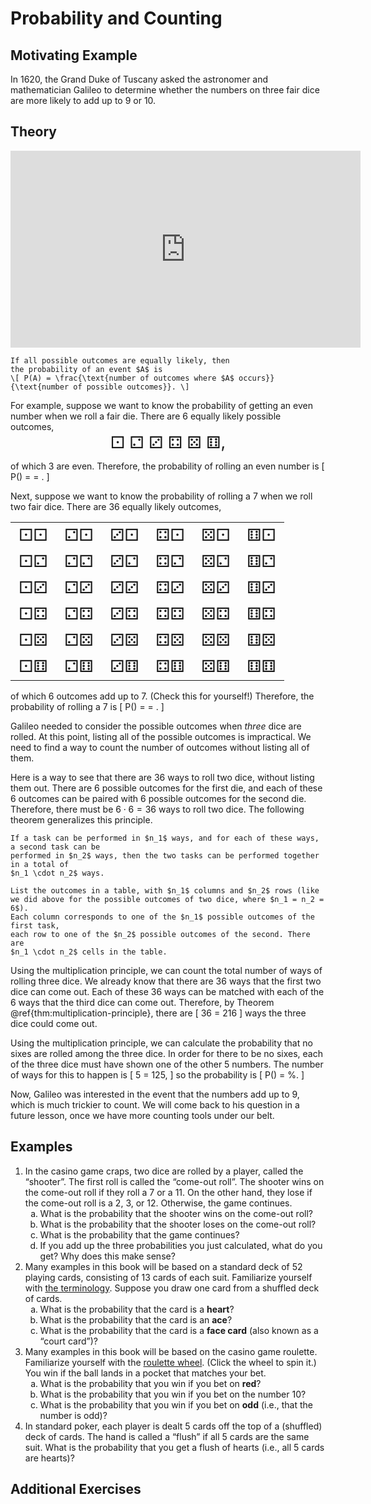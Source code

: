# Probability and Counting {#counting}

## Motivating Example {-}

In 1620, the Grand Duke of Tuscany asked the astronomer and mathematician Galileo 
to determine whether the numbers on three fair dice are more likely to add up to 9
or 10. 

## Theory {-}

<iframe width="560" height="315" src="https://www.youtube.com/embed/w9iG_7cuORk" frameborder="0" allow="accelerometer; autoplay; encrypted-media; gyroscope; picture-in-picture" allowfullscreen></iframe>

```definition
If all possible outcomes are equally likely, then 
the probability of an event $A$ is 
\[ P(A) = \frac{\text{number of outcomes where $A$ occurs}}{\text{number of possible outcomes}}. \]
```

For example, suppose we want to know the probability of getting an even number when we roll 
a fair die. There are $6$ equally likely possible outcomes, 
<div style="text-align:center;font-size:20pt">⚀ ⚁ ⚂ ⚃ ⚄ ⚅,</div>
of which 3 are even. Therefore, the probability of rolling an even number is 
\[ P(\text{even number}) = \frac{\text{number of outcomes that are even}}{\text{number of possible outcomes}} = \frac{3}{6}. \]

Next, suppose we want to know the probability of rolling a 7 when we roll two fair dice. 
There are 36 equally likely outcomes,
<table style="border-color:none;">
<tr>
  <td style="text-align:center;font-size:20pt">⚀⚀</td>
  <td style="text-align:center;font-size:20pt">⚁⚀</td>
  <td style="text-align:center;font-size:20pt">⚂⚀</td>
  <td style="text-align:center;font-size:20pt">⚃⚀</td>
  <td style="text-align:center;font-size:20pt">⚄⚀</td>
  <td style="text-align:center;font-size:20pt">⚅⚀</td>
</tr>
<tr>
  <td style="text-align:center;font-size:20pt">⚀⚁</td>
  <td style="text-align:center;font-size:20pt">⚁⚁</td>
  <td style="text-align:center;font-size:20pt">⚂⚁</td>
  <td style="text-align:center;font-size:20pt">⚃⚁</td>
  <td style="text-align:center;font-size:20pt">⚄⚁</td>
  <td style="text-align:center;font-size:20pt">⚅⚁</td>
</tr>
<tr>
  <td style="text-align:center;font-size:20pt">⚀⚂</td>
  <td style="text-align:center;font-size:20pt">⚁⚂</td>
  <td style="text-align:center;font-size:20pt">⚂⚂</td>
  <td style="text-align:center;font-size:20pt">⚃⚂</td>
  <td style="text-align:center;font-size:20pt">⚄⚂</td>
  <td style="text-align:center;font-size:20pt">⚅⚂</td>
</tr>
<tr>
  <td style="text-align:center;font-size:20pt">⚀⚃</td>
  <td style="text-align:center;font-size:20pt">⚁⚃</td>
  <td style="text-align:center;font-size:20pt">⚂⚃</td>
  <td style="text-align:center;font-size:20pt">⚃⚃</td>
  <td style="text-align:center;font-size:20pt">⚄⚃</td>
  <td style="text-align:center;font-size:20pt">⚅⚃</td>
</tr>
<tr>
  <td style="text-align:center;font-size:20pt">⚀⚄</td>
  <td style="text-align:center;font-size:20pt">⚁⚄</td>
  <td style="text-align:center;font-size:20pt">⚂⚄</td>
  <td style="text-align:center;font-size:20pt">⚃⚄</td>
  <td style="text-align:center;font-size:20pt">⚄⚄</td>
  <td style="text-align:center;font-size:20pt">⚅⚄</td>
</tr>
<tr>
  <td style="text-align:center;font-size:20pt">⚀⚅</td>
  <td style="text-align:center;font-size:20pt">⚁⚅</td>
  <td style="text-align:center;font-size:20pt">⚂⚅</td>
  <td style="text-align:center;font-size:20pt">⚃⚅</td>
  <td style="text-align:center;font-size:20pt">⚄⚅</td>
  <td style="text-align:center;font-size:20pt">⚅⚅</td>
</tr>
</table>
of which 6 outcomes add up to 7. (Check this for yourself!) Therefore, the probability 
of rolling a 7 is
\[ P(\text{sum is 7}) = \frac{\text{number of outcomes where the sum is 7}}{\text{number of possible outcomes}} = \frac{6}{36}. \]

Galileo needed to consider the possible outcomes when _three_ dice are rolled. At this point, 
listing all of the possible outcomes is impractical. We need to 
find a way to count the number of outcomes without listing all of them.

Here is a way to see that there are 36 ways to roll two dice, without listing them out. There are 
6 possible outcomes for the first die, and each of these 6 outcomes can be paired with 6 possible 
outcomes for the second die. Therefore, there must be $6 \cdot 6 = 36$ ways to roll two dice. 
The following theorem generalizes this principle.

```theorem
If a task can be performed in $n_1$ ways, and for each of these ways, a second task can be 
performed in $n_2$ ways, then the two tasks can be performed together in a total of 
$n_1 \cdot n_2$ ways.
```
```proof
List the outcomes in a table, with $n_1$ columns and $n_2$ rows (like 
we did above for the possible outcomes of two dice, where $n_1 = n_2 = 6$). 
Each column corresponds to one of the $n_1$ possible outcomes of the first task, 
each row to one of the $n_2$ possible outcomes of the second. There are 
$n_1 \cdot n_2$ cells in the table.
```

Using the multiplication principle, we can count the total number of ways of rolling three dice. 
We already know that there are 36 ways that the first two dice can come out. Each of these 36 
ways can be matched with each of the 6 ways that the third dice can come out. Therefore, by 
Theorem \@ref{thm:multiplication-principle}, there are 
\[ 36 \cdot 6 = 216 \]
ways the three dice could come out.

Using the multiplication principle, we can calculate the probability that no sixes are 
rolled among the three dice. In order for there to be no sixes, each of the three dice must have 
shown one of the other 5 numbers. The number of ways for this to happen is 
\[ 5 \cdot 5 \cdot 5 = 125, \]
so the probability is 
\[ P(\text{no sixes}) = \frac{125}{216} \approx 57.8\%. \]

Now, Galileo was interested in the event that the numbers add up to 9, which is much trickier to 
count. We will come back to his question in a future lesson, once we have more counting tools 
under our belt.


## Examples {-}

1. In the casino game craps, two dice are rolled by a player, called the "shooter". The first roll 
is called the "come-out roll". The shooter wins on the come-out roll if they roll a 7 or a 11. 
On the other hand, they lose if the come-out roll is a 2, 3, or 12. Otherwise, the game continues.
    a. What is the probability that the shooter wins on the come-out roll?
    b. What is the probability that the shooter loses on the come-out roll?
    c. What is the probability that the game continues?
    d. If you add up the three probabilities you just calculated, what do you get? Why does this make sense?
2. Many examples in this book will be based on a standard deck of 52 playing cards, consisting 
of 13 cards of each suit. Familiarize yourself with [the terminology](https://www.youtube.com/watch?v=DkE4KEWiDRs). Suppose you draw one card from a 
shuffled deck of cards.
    a. What is the probability that the card is a **heart**?
    b. What is the probability that the card is an **ace**?
    c. What is the probability that the card is a **face card** (also known as a "court card")?
3. Many examples in this book will be based on the casino game roulette. Familiarize yourself with 
the [roulette wheel](https://www.online-stopwatch.com/chance-games/roulette-wheel/full-screen/). 
(Click the wheel to spin it.) You win if the ball lands in a pocket that matches your bet.
    a. What is the probability that you win if you bet on **red**?
    b. What is the probability that you win if you bet on the number 10?
    c. What is the probability that you win if you bet on **odd** (i.e., that the number is odd)?
4. In standard poker, each player is dealt 5 cards off the top of a (shuffled) deck of cards. 
The hand is called a "flush" if all 5 cards are the same suit. What is the probability that 
you get a flush of hearts (i.e., all 5 cards are hearts)?


## Additional Exercises {-}
